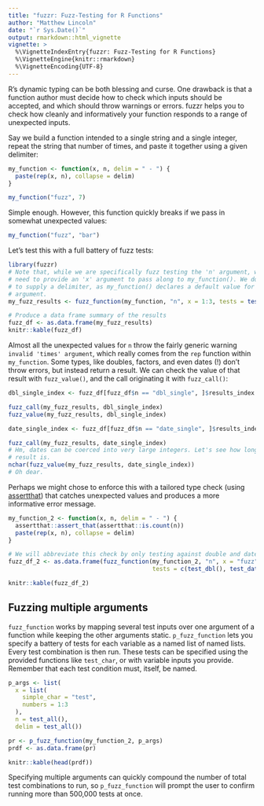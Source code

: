 ```yaml
---
title: "fuzzr: Fuzz-Testing for R Functions"
author: "Matthew Lincoln"
date: "`r Sys.Date()`"
output: rmarkdown::html_vignette
vignette: >
  %\VignetteIndexEntry{fuzzr: Fuzz-Testing for R Functions}
  %\VignetteEngine{knitr::rmarkdown}
  %\VignetteEncoding{UTF-8}
---
```


R's dynamic typing can be both blessing and curse.
One drawback is that a function author must decide how to check which inputs should be accepted, and which should throw warnings or errors.
fuzzr helps you to check how cleanly and informatively your function responds to a range of unexpected inputs.

Say we build a function intended to a single string and a single integer, repeat the string that number of times, and paste it together using a given delimiter:

```r
my_function <- function(x, n, delim = " - ") {
  paste(rep(x, n), collapse = delim)
}

my_function("fuzz", 7)
```

Simple enough.
However, this function quickly breaks if we pass in somewhat unexpected values:

```r
my_function("fuzz", "bar")
```

Let's test this with a full battery of fuzz tests:

```r
library(fuzzr)
# Note that, while we are specifically fuzz testing the 'n' argument, we still 
# need to provide an 'x' argument to pass along to my_function(). We do not have
# to supply a delimiter, as my_function() declares a default value for this
# argument.
my_fuzz_results <- fuzz_function(my_function, "n", x = 1:3, tests = test_all(), test_delim = ";")

# Produce a data frame summary of the results
fuzz_df <- as.data.frame(my_fuzz_results)
knitr::kable(fuzz_df)
```

Almost all the unexpected values for `n` throw the fairly generic warning `invalid 'times' argument`, which really comes from the `rep` function within `my_function`.
Some types, like doubles, factors, and even dates (!) don't throw errors, but instead return a result.
We can check the value of that result with `fuzz_value()`, and the call originating it with `fuzz_call()`:

```r
dbl_single_index <- fuzz_df[fuzz_df$n == "dbl_single", ]$results_index

fuzz_call(my_fuzz_results, dbl_single_index)
fuzz_value(my_fuzz_results, dbl_single_index)

date_single_index <- fuzz_df[fuzz_df$n == "date_single", ]$results_index

fuzz_call(my_fuzz_results, date_single_index)
# Hm, dates can be coerced into very large integers. Let's see how long this
# result is.
nchar(fuzz_value(my_fuzz_results, date_single_index))
# Oh dear.
```

Perhaps we might chose to enforce this with a tailored type check (using [assertthat](https://cran.r-project.org/package=assertthat)) that catches unexpected values and produces a more informative error message. 

```r
my_function_2 <- function(x, n, delim = " - ") {
  assertthat::assert_that(assertthat::is.count(n))
  paste(rep(x, n), collapse = delim)
}

# We will abbreviate this check by only testing against double and date vectors
fuzz_df_2 <- as.data.frame(fuzz_function(my_function_2, "n", x = "fuzz", 
                                         tests = c(test_dbl(), test_date())))

knitr::kable(fuzz_df_2)
```

## Fuzzing multiple arguments

`fuzz_function` works by mapping several test inputs over one argument of a function while keeping the other arguments static.
`p_fuzz_function` lets you specify a battery of tests for each variable as a named list of named lists.
Every test combination is then run.
These tests can be specified using the provided functions like `test_char`, or with variable inputs you provide.
Remember that each test condition must, itself, be named.

```r
p_args <- list(
  x = list(
    simple_char = "test",
    numbers = 1:3
  ),
  n = test_all(),
  delim = test_all())

pr <- p_fuzz_function(my_function_2, p_args)
prdf <- as.data.frame(pr)

knitr::kable(head(prdf))
```

Specifying multiple arguments can quickly compound the number of total test combinations to run, so `p_fuzz_function` will prompt the user to confirm running more than 500,000 tests at once.
